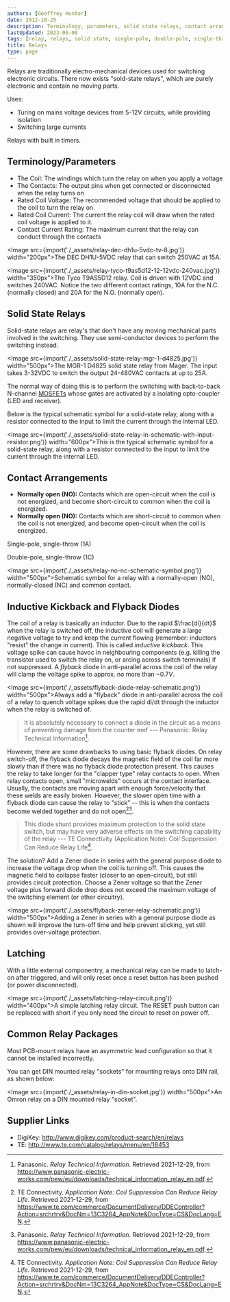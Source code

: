 ```yaml
---
authors: [Geoffrey Hunter]
date: 2012-10-25
description: Terminology, parameters, solid state relays, contact arrangements, inductive kickback, flyback diodes, latching, common relay packages, supplier links and more on relays.
lastUpdated: 2023-06-08
tags: [relay, relays, solid state, single-pole, double-pole, single-throw, double-throw, inductive kickback]
title: Relays
type: page
---
```


Relays are traditionally electro-mechanical devices used for switching electronic circuits. There now exists "sold-state relays", which are purely electronic and contain no moving parts.

Uses:

* Turing on mains voltage devices from 5-12V circuits, while providing isolation
* Switching large currents

Relays with built in timers.

## Terminology/Parameters

* The Coil: The windings which turn the relay on when you apply a voltage
* The Contacts: The output pins when get connected or disconnected when the relay turns on
* Rated Coil Voltage: The recommended voltage that should be applied to the coil to turn the relay on.
* Rated Coil Current: The current the relay coil will draw when the rated coil voltage is applied to it.
* Contact Current Rating: The maximum current that the relay can conduct through the contacts

<Image src={import('./_assets/relay-dec-dh1u-5vdc-tv-8.jpg')} width="200px">The DEC DH1U-5VDC relay that can switch 250VAC at 15A.</Image>

<Image src={import('./_assets/relay-tyco-t9as5d12-12-12vdc-240vac.jpg')} width="350px">The Tyco T9AS5D12 relay. Coil is driven with 12VDC and switches 240VAC. Notice the two different contact ratings, 10A for the N.C. (normally closed) and 20A for the N.O. (normally open).</Image>

## Solid State Relays

Solid-state relays are relay's that don't have any moving mechanical parts involved in the switching. They use semi-conductor devices to perform the switching instead.

<Image src={import('./_assets/solid-state-relay-mgr-1-d4825.jpg')} width="500px">The MGR-1 D4825 solid state relay from Mager. The input takes 3-32VDC to switch the output 24-480VAC contacts at up to 25A.</Image>

The normal way of doing this is to perform the switching with back-to-back N-channel [MOSFETs](/electronics/components/transistors/mosfets/) whose gates are activated by a isolating opto-coupler (LED and receiver).

Below is the typical schematic symbol for a solid-state relay, along with a resistor connected to the input to limit the current through the internal LED.

<Image src={import('./_assets/solid-state-relay-in-schematic-with-input-resistor.png')} width="600px">This is the typical schematic symbol for a solid-state relay, along with a resistor connected to the input to limit the current through the internal LED.</Image>

## Contact Arrangements

* **Normally open (NO):** Contacts which are open-circuit when the coil is not energized, and become short-circuit to common when the coil is energized.
* **Normally open (NO):** Contacts which are short-circuit to common when the coil is not energized, and become open-circuit when the coil is energized.

Single-pole, single-throw (1A)

Double-pole, single-throw (1C)

<Image src={import('./_assets/relay-no-nc-schematic-symbol.png')} width="500px">Schematic symbol for a relay with a normally-open (NO), normally-closed (NC) and common contact.</Image>

## Inductive Kickback and Flyback Diodes

The coil of a relay is basically an inductor. Due to the rapid $\frac{di}{dt}$ when the relay is switched off, the inductive coil will generate a large negative voltage to try and keep the current flowing (remember: inductors "resist" the change in current). This is called _inductive kickback_. This voltage spike can cause havoc in neighbouring components (e.g. killing the transistor used to switch the relay on, or arcing across switch terminals) if not suppressed. A _flyback_ diode in anti-parallel across the coil of the relay will clamp the voltage spike to approx. no more than $-0.7V$.

<Image src={import('./_assets/flyback-diode-relay-schematic.png')} width="500px">Always add a \"flyback\" diode in anti-parallel across the coil of a relay to quench voltage spikes due the rapid di/dt through the inductor when the relay is switched of. </Image>

> It is absolutely necessary to connect a diode in the circuit as a means of preventing damage from the counter emf --- Panasonic: Relay Technical Information[^bib-relay-tech-info].

However, there are some drawbacks to using basic flyback diodes. On relay switch-off, the flyback diode decays the magnetic field of the coil far more slowly than if there was no flyback diode protection present. This causes the relay to take longer for the "clapper type" relay contacts to open. When relay contacts open, small "microwelds" occurs at the contact interface. Usually, the contacts are moving apart with enough force/velocity that these welds are easily broken. However, the slower open time with a flyback diode can cause the relay to "stick" -- this is when the contacts become welded together and do not open[^bib-te-coil-suppression-relay-life][^bib-relay-tech-info].

> This diode shunt provides maximum protection to the solid state switch, but may have very adverse effects on the switching capability of the relay --- TE Connectivity (Application Note): Coil Suppression Can Reduce Relay Life[^bib-te-coil-suppression-relay-life].

The solution? Add a Zener diode in series with the general purpose diode to increase the voltage drop when the coil is turning off. This causes the magnetic field to collapse faster (closer to an open-circuit), but still provides circuit protection. Choose a Zener voltage so that the Zener voltage plus forward diode drop does not exceed the maximum voltage of the switching element (or other circuitry).

<Image src={import('./_assets/flyback-zener-relay-schematic.png')} width="500px">Adding a Zener in series with a general purpose diode as shown will improve the turn-off time and help prevent sticking, yet still provides over-voltage protection. </Image>

## Latching

With a little external componentry, a mechanical relay can be made to latch-on after triggered, and will only reset once a reset button has been pushed (or power disconnected).

<Image src={import('./_assets/latching-relay-circuit.png')} width="400px">A simple latching relay circuit. The RESET push button can be replaced with short if you only need the circuit to reset on power off.</Image>

## Common Relay Packages

Most PCB-mount relays have an asymmetric lead configuration so that it cannot be installed incorrectly.

You can get DIN mounted relay "sockets" for mounting relays onto DIN rail, as shown below:

<Image src={import('./_assets/relay-in-din-socket.jpg')} width="500px">An Omron relay on a DIN mounted relay \"socket\".</Image>

## Supplier Links

* DigiKey: http://www.digikey.com/product-search/en/relays
* TE: http://www.te.com/catalog/relays/menu/en/16453

[^bib-te-coil-suppression-relay-life]:  TE Connectivity. _Application Note: Coil Suppression Can Reduce Relay Life_. Retrieved 2021-12-29, from https://www.te.com/commerce/DocumentDelivery/DDEController?Action=srchrtrv&DocNm=13C3264_AppNote&DocType=CS&DocLang=EN.
[^bib-relay-tech-info]:  Panasonic. _Relay Technical Information_. Retrieved 2021-12-29, from https://www.panasonic-electric-works.com/pew/eu/downloads/technical_information_relay_en.pdf.
